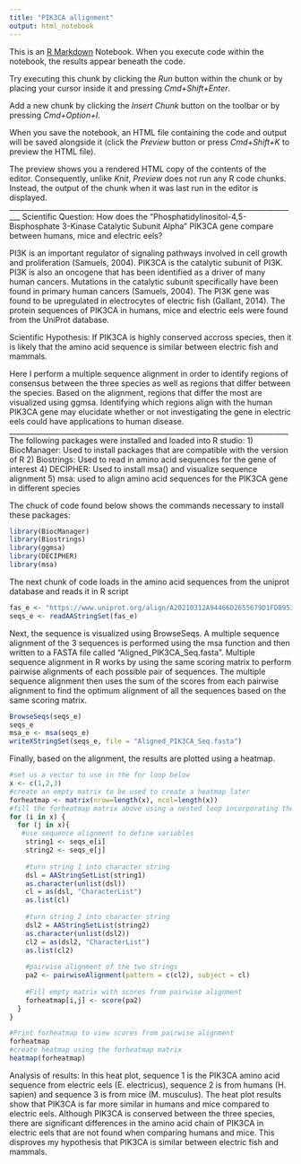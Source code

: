 ```yaml
---
title: "PIK3CA allignment"
output: html_notebook
---
```


This is an [R Markdown](http://rmarkdown.rstudio.com) Notebook. When you execute code within the notebook, the results appear beneath the code. 

Try executing this chunk by clicking the *Run* button within the chunk or by placing your cursor inside it and pressing *Cmd+Shift+Enter*. 

Add a new chunk by clicking the *Insert Chunk* button on the toolbar or by pressing *Cmd+Option+I*.

When you save the notebook, an HTML file containing the code and output will be saved alongside it (click the *Preview* button or press *Cmd+Shift+K* to preview the HTML file). 

The preview shows you a rendered HTML copy of the contents of the editor. Consequently, unlike *Knit*, *Preview* does not run any R code chunks. Instead, the output of the chunk when it was last run in the editor is displayed.
_________________________________________________________________________________
Scientific Question: How does the "Phosphatidylinositol-4,5-Bisphosphate 3-Kinase Catalytic Subunit Alpha" PIK3CA gene compare between humans, mice and electric eels? 

PI3K is an important regulator of signaling pathways involved in cell growth and proliferation (Samuels, 2004). PIK3CA is the catalytic subunit of PI3K. PI3K is also an oncogene that has been identified as a driver of many human cancers. Mutations in the catalytic subunit specifically have been found in primary human cancers (Samuels, 2004). The PI3K gene was found to be upregulated in electrocytes of electric fish (Gallant, 2014). The protein sequences of PIK3CA in humans, mice and electric eels were found from the UniProt database. 

Scientific Hypothesis: If PIK3CA is highly conserved accross species, then it is likely that the amino acid sequence is similar between electric fish and mammals.

Here I perform a multiple sequence alignment in order to identify regions of consensus between the three species as well as regions that differ between the species. Based on the alignment, regions that differ the most are visualized using ggmsa. Identifying which regions align with the human PIK3CA gene may elucidate whether or not investigating the gene in electric eels could have applications to human disease. 
______________________________________________________________________________
The following packages were installed and loaded into R studio:
1) BiocManager: Used to install packages that are compatible with the version of R
2) Biostrings: Used to read in amino acid sequences for the gene of interest
4) DECIPHER: Used to install msa() and visualize sequence alignment 
5) msa: used to align amino acid sequences for the PIK3CA gene in different species

The chuck of code found below shows the commands necessary to install these packages:
```r
library(BiocManager)
library(Biostrings)
library(ggmsa)
library(DECIPHER)
library(msa)
```
The next chunk of code loads in the amino acid sequences from the uniprot database and reads it in R script
```r
fas_e <- "https://www.uniprot.org/align/A20210312A94466D2655679D1FD8953E075198DA80093AER.fasta"
seqs_e <- readAAStringSet(fas_e)
```
Next, the sequence is visualized using BrowseSeqs. A multiple sequence alignment of the 3 sequences is performed using the msa function and then written to a FASTA file called "Aligned_PIK3CA_Seq.fasta". Multiple sequence alignment in R works by using the same scoring matrix to perform pairwise alignments of each possible pair of sequences. The multiple sequence alignment then uses the sum of the scores from each pairwise alignment to find the optimum alignment of all the sequences based on the same scoring matrix.  
```r
BrowseSeqs(seqs_e)
seqs_e
msa_e <- msa(seqs_e)
writeXStringSet(seqs_e, file = "Aligned_PIK3CA_Seq.fasta")
```
Finally, based on the alignment, the results are plotted using a heatmap. 
```r
#set us a vector to use in the for loop below
x <- c(1,2,3)
#create an empty matrix to be used to create a heatmap later
forheatmap <- matrix(nrow=length(x), ncol=length(x))
#fill the forheatmap matrix above using a nested loop incorporating the aligned sequences
for (i in x) {
  for (j in x){
   #use sequence alignment to define variables
    string1 <- seqs_e[i]
    string2 <- seqs_e[j]
    
    #turn string 1 into character string
    dsl = AAStringSetList(string1)
    as.character(unlist(dsl))
    cl = as(dsl, "CharacterList")
    as.list(cl)
    
    #turn string 2 into character string
    dsl2 = AAStringSetList(string2)
    as.character(unlist(dsl2))
    cl2 = as(dsl2, "CharacterList")
    as.list(cl2)
    
    #pairwise alignment of the two strings
    pa2 <- pairwiseAlignment(pattern = c(cl2), subject = cl)
    
    #Fill empty matrix with scores from pairwise alignment
    forheatmap[i,j] <- score(pa2)
  }
}
```
```r
#Print forheatmap to view scores from pairwise alignment
forheatmap
#create heatmap using the forheatmap matrix
heatmap(forheatmap)
```

Analysis of results: In this heat plot, sequence 1 is the PIK3CA amino acid sequence from electric eels (E. electricus), sequence 2 is from humans (H. sapien) and sequence 3 is from mice (M. musculus). The heat plot results show that PIK3CA is far more similar in humans and mice compared to electric eels. Although PIK3CA is conserved between the three species, there are significant differences in the amino acid chain of PIK3CA in electric eels that are not found when comparing humans and mice. This disproves my hypothesis that PIK3CA is similar between electric fish and mammals.  
